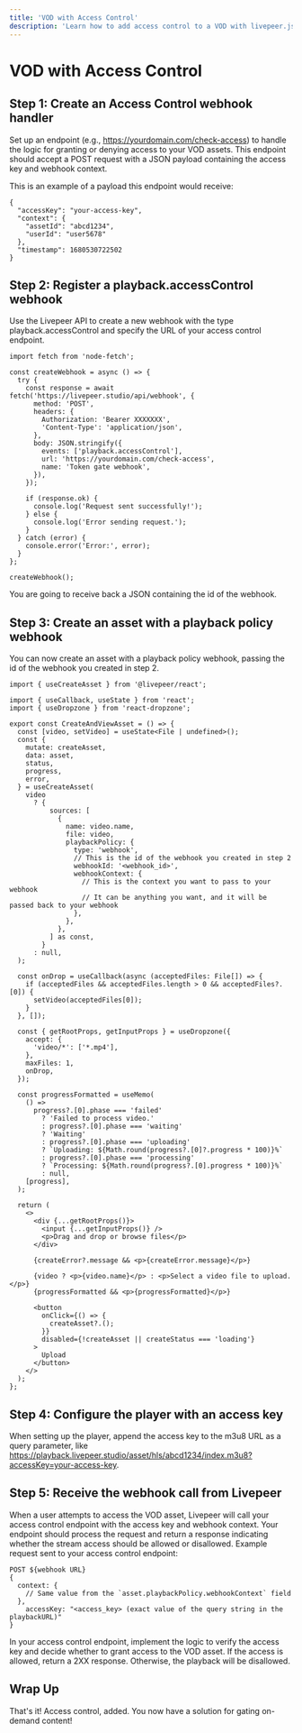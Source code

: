 ```yaml
---
title: 'VOD with Access Control'
description: 'Learn how to add access control to a VOD with livepeer.js'
---
```



# VOD with Access Control

## Step 1: Create an Access Control webhook handler

Set up an endpoint (e.g., https://yourdomain.com/check-access) to handle the logic for granting or denying access to your VOD assets. This endpoint should accept a POST request with a JSON payload containing the access key and webhook context.

This is an example of a payload this endpoint would receive:

```tsx
{
  "accessKey": "your-access-key",
  "context": {
    "assetId": "abcd1234",
    "userId": "user5678"
  },
  "timestamp": 1680530722502
}
```

## Step 2: Register a playback.accessControl webhook

Use the Livepeer API to create a new webhook with the type playback.accessControl and specify the URL of your access control endpoint.

```tsx
import fetch from 'node-fetch';

const createWebhook = async () => {
  try {
    const response = await fetch('https://livepeer.studio/api/webhook', {
      method: 'POST',
      headers: {
        Authorization: 'Bearer XXXXXXX',
        'Content-Type': 'application/json',
      },
      body: JSON.stringify({
        events: ['playback.accessControl'],
        url: 'https://yourdomain.com/check-access',
        name: 'Token gate webhook',
      }),
    });

    if (response.ok) {
      console.log('Request sent successfully!');
    } else {
      console.log('Error sending request.');
    }
  } catch (error) {
    console.error('Error:', error);
  }
};

createWebhook();
```

You are going to receive back a JSON containing the id of the webhook.

## Step 3: Create an asset with a playback policy webhook

You can now create an asset with a playback policy webhook, passing the id of the webhook you created in step 2.

```tsx
import { useCreateAsset } from '@livepeer/react';

import { useCallback, useState } from 'react';
import { useDropzone } from 'react-dropzone';

export const CreateAndViewAsset = () => {
  const [video, setVideo] = useState<File | undefined>();
  const {
    mutate: createAsset,
    data: asset,
    status,
    progress,
    error,
  } = useCreateAsset(
    video
      ? {
          sources: [
            {
              name: video.name,
              file: video,
              playbackPolicy: {
                type: 'webhook',
                // This is the id of the webhook you created in step 2
                webhookId: '<webhook_id>',
                webhookContext: {
                  // This is the context you want to pass to your webhook
                  // It can be anything you want, and it will be passed back to your webhook
                },
              },
            },
          ] as const,
        }
      : null,
  );

  const onDrop = useCallback(async (acceptedFiles: File[]) => {
    if (acceptedFiles && acceptedFiles.length > 0 && acceptedFiles?.[0]) {
      setVideo(acceptedFiles[0]);
    }
  }, []);

  const { getRootProps, getInputProps } = useDropzone({
    accept: {
      'video/*': ['*.mp4'],
    },
    maxFiles: 1,
    onDrop,
  });

  const progressFormatted = useMemo(
    () =>
      progress?.[0].phase === 'failed'
        ? 'Failed to process video.'
        : progress?.[0].phase === 'waiting'
        ? 'Waiting'
        : progress?.[0].phase === 'uploading'
        ? `Uploading: ${Math.round(progress?.[0]?.progress * 100)}%`
        : progress?.[0].phase === 'processing'
        ? `Processing: ${Math.round(progress?.[0].progress * 100)}%`
        : null,
    [progress],
  );

  return (
    <>
      <div {...getRootProps()}>
        <input {...getInputProps()} />
        <p>Drag and drop or browse files</p>
      </div>

      {createError?.message && <p>{createError.message}</p>}

      {video ? <p>{video.name}</p> : <p>Select a video file to upload.</p>}
      {progressFormatted && <p>{progressFormatted}</p>}

      <button
        onClick={() => {
          createAsset?.();
        }}
        disabled={!createAsset || createStatus === 'loading'}
      >
        Upload
      </button>
    </>
  );
};
```

## Step 4: Configure the player with an access key

When setting up the player, append the access key to the m3u8 URL as a query parameter, like https://playback.livepeer.studio/asset/hls/abcd1234/index.m3u8?accessKey=your-access-key.

## Step 5: Receive the webhook call from Livepeer

When a user attempts to access the VOD asset, Livepeer will call your access control endpoint with the access key and webhook context. Your endpoint should process the request and return a response indicating whether the stream access should be allowed or disallowed.
Example request sent to your access control endpoint:

```
POST ${webhook URL}
{
  context: {
    // Same value from the `asset.playbackPolicy.webhookContext` field
  },
	accessKey: "<access_key> (exact value of the query string in the playbackURL)"
}
```

In your access control endpoint, implement the logic to verify the access key and decide whether to grant access to the VOD asset. If the access is allowed, return a 2XX response. Otherwise, the playback will be disallowed.

## Wrap Up

That's it! Access control, added. You now have a solution for gating on-demand content!
